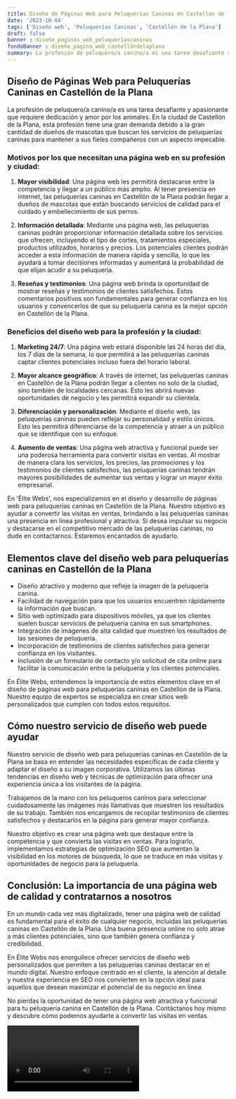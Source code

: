 ```yaml
---
title: Diseño de Páginas Web para Peluquerías Caninas en Castellón de la Plana
date: '2023-10-04'
tags: ['Diseño web', 'Peluquerías Caninas', 'Castellón de la Plana']
draft: false
banner : diseño_paginas_web_peluqueríascaninas
fondoBanner : diseño_pagina_web_castellóndelaplana
summary: La profesión de peluquero/a canino/a es una tarea desafiante y apasionante que requiere dedicación y amor por los animales. En la ciudad de Castellón de la Plana, esta profesión tiene una gran demanda debido a la gran cantidad de dueños de mascotas que buscan los servicios de peluquerías caninas para mantener a sus fieles compañeros con un aspecto impecable.
---
```


## Diseño de Páginas Web para Peluquerías Caninas en Castellón de la Plana

La profesión de peluquero/a canino/a es una tarea desafiante y apasionante que requiere dedicación y amor por los animales. En la ciudad de Castellón de la Plana, esta profesión tiene una gran demanda debido a la gran cantidad de dueños de mascotas que buscan los servicios de peluquerías caninas para mantener a sus fieles compañeros con un aspecto impecable.

### Motivos por los que necesitan una página web en su profesión y ciudad:

1. **Mayor visibilidad**: Una página web les permitirá destacarse entre la competencia y llegar a un público más amplio. Al tener presencia en internet, las peluquerías caninas en Castellón de la Plana podrán llegar a dueños de mascotas que están buscando servicios de calidad para el cuidado y embellecimiento de sus perros.

2. **Información detallada**: Mediante una página web, las peluquerías caninas podrán proporcionar información detallada sobre los servicios que ofrecen, incluyendo el tipo de cortes, tratamientos especiales, productos utilizados, horarios y precios. Los potenciales clientes podrán acceder a esta información de manera rápida y sencilla, lo que les ayudará a tomar decisiones informadas y aumentará la probabilidad de que elijan acudir a su peluquería.

3. **Reseñas y testimonios**: Una página web brinda la oportunidad de mostrar reseñas y testimonios de clientes satisfechos. Estos comentarios positivos son fundamentales para generar confianza en los usuarios y convencerlos de que su peluquería canina es la mejor opción en Castellón de la Plana.

### Beneficios del diseño web para la profesión y la ciudad:

1. **Marketing 24/7**: Una página web estará disponible las 24 horas del día, los 7 días de la semana, lo que permitirá a las peluquerías caninas captar clientes potenciales incluso fuera del horario laboral.

2. **Mayor alcance geográfico**: A través de internet, las peluquerías caninas en Castellón de la Plana podrán llegar a clientes no solo de la ciudad, sino también de localidades cercanas. Esto les abrirá nuevas oportunidades de negocio y les permitirá expandir su clientela.

3. **Diferenciación y personalización**: Mediante el diseño web, las peluquerías caninas pueden reflejar su personalidad y estilo únicos. Esto les permitirá diferenciarse de la competencia y atraer a un público que se identifique con su enfoque.

4. **Aumento de ventas**: Una página web atractiva y funcional puede ser una poderosa herramienta para convertir visitas en ventas. Al mostrar de manera clara los servicios, los precios, las promociones y los testimonios de clientes satisfechos, las peluquerías caninas tendrán mayores posibilidades de aumentar sus ventas y lograr un mayor éxito empresarial.

En 'Élite Webs', nos especializamos en el diseño y desarrollo de páginas web para peluquerías caninas en Castellón de la Plana. Nuestro objetivo es ayudar a convertir las visitas en ventas, brindando a las peluquerías caninas una presencia en línea profesional y atractiva. Si desea impulsar su negocio y destacarse en el competitivo mercado de las peluquerías caninas, no dude en contactarnos. Estaremos encantados de ayudarlo.

<GifSeo />

<Cta />

## Elementos clave del diseño web para peluquerías caninas en Castellón de la Plana

- Diseño atractivo y moderno que refleje la imagen de la peluquería canina.
- Facilidad de navegación para que los usuarios encuentren rápidamente la información que buscan.
- Sitio web optimizado para dispositivos móviles, ya que los clientes suelen buscar servicios de peluquería canina en sus smartphones.
- Integración de imágenes de alta calidad que muestren los resultados de las sesiones de peluquería.
- Incorporación de testimonios de clientes satisfechos para generar confianza en los visitantes.
- Inclusión de un formulario de contacto y/o solicitud de cita online para facilitar la comunicación entre la peluquería y los clientes potenciales.

En Élite Webs, entendemos la importancia de estos elementos clave en el diseño de páginas web para peluquerías caninas en Castellón de la Plana. Nuestro equipo de expertos se especializa en crear sitios web personalizados que cumplen con todos estos requisitos.

## Cómo nuestro servicio de diseño web puede ayudar

Nuestro servicio de diseño web para peluquerías caninas en Castellón de la Plana se basa en entender las necesidades específicas de cada cliente y adaptar el diseño a su imagen corporativa. Utilizamos las últimas tendencias en diseño web y técnicas de optimización para ofrecer una experiencia única a los visitantes de la página.

Trabajamos de la mano con los peluqueros caninos para seleccionar cuidadosamente las imágenes más llamativas que muestren los resultados de su trabajo. También nos encargamos de recopilar testimonios de clientes satisfechos y destacarlos en la página para generar mayor confianza.

Nuestro objetivo es crear una página web que destaque entre la competencia y que convierta las visitas en ventas. Para lograrlo, implementamos estrategias de optimización SEO que aumentan la visibilidad en los motores de búsqueda, lo que se traduce en más visitas y oportunidades de negocio para la peluquería.

## Conclusión: La importancia de una página web de calidad y contratarnos a nosotros

En un mundo cada vez más digitalizado, tener una página web de calidad es fundamental para el éxito de cualquier negocio, incluidas las peluquerías caninas en Castellón de la Plana. Una buena presencia online no solo atrae a más clientes potenciales, sino que también genera confianza y credibilidad.

En Élite Webs nos enorgullece ofrecer servicios de diseño web personalizados que permiten a las peluquerías caninas destacar en el mundo digital. Nuestro enfoque centrado en el cliente, la atención al detalle y nuestra experiencia en SEO nos convierten en la opción ideal para aquellos que desean maximizar el potencial de su negocio en línea.

No pierdas la oportunidad de tener una página web atractiva y funcional para tu peluquería canina en Castellón de la Plana. Contáctanos hoy mismo y descubre cómo podemos ayudarte a convertir las visitas en ventas.

<Video />

<CtaBot job='Peluquerías Caninas' city='Castellón de la Plana'/>

<Gmaps query='Castellón de la Plana+españa+maps' />